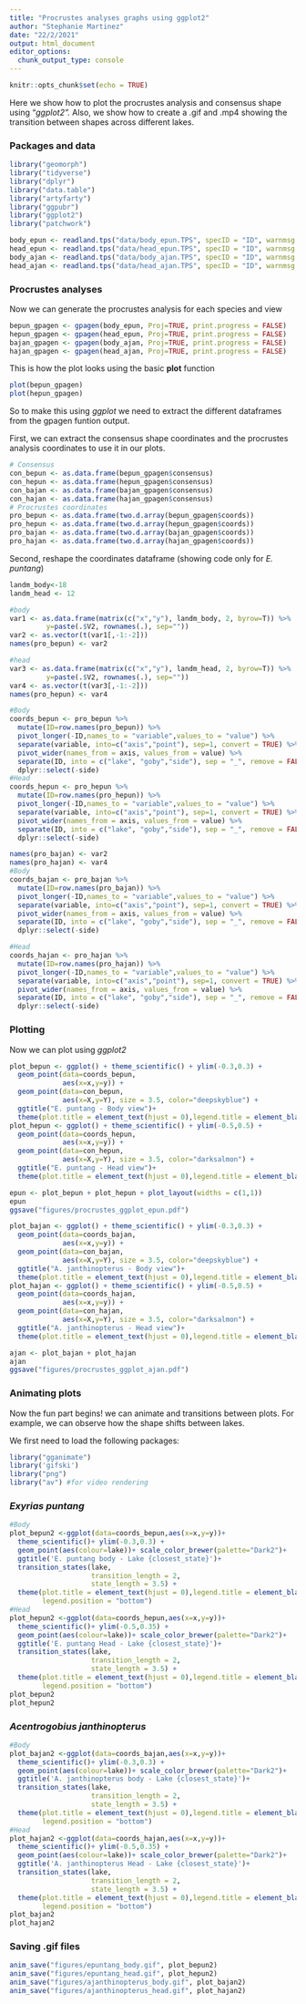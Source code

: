 ```yaml
---
title: "Procrustes analyses graphs using ggplot2"
author: "Stephanie Martinez"
date: "22/2/2021"
output: html_document
editor_options: 
  chunk_output_type: console
---
```


```r
knitr::opts_chunk$set(echo = TRUE)
```

Here we show how to plot the procrustes analysis and consensus shape using "*ggplot2".* Also, we show how to create a .gif and .mp4 showing the transition between shapes across different lakes.

### Packages and data

```r
library("geomorph")
library("tidyverse")
library("dplyr")
library("data.table")
library("artyfarty")
library("ggpubr")
library("ggplot2")
library("patchwork")

body_epun <- readland.tps("data/body_epun.TPS", specID = "ID", warnmsg =T)
head_epun <- readland.tps("data/head_epun.TPS", specID = "ID", warnmsg =T)
body_ajan <- readland.tps("data/body_ajan.TPS", specID = "ID", warnmsg =T)
head_ajan <- readland.tps("data/head_ajan.TPS", specID = "ID", warnmsg =T)
```

### Procrustes analyses

Now we can generate the procrustes analysis for each species and view

```r
bepun_gpagen <- gpagen(body_epun, Proj=TRUE, print.progress = FALSE)
hepun_gpagen <- gpagen(head_epun, Proj=TRUE, print.progress = FALSE)
bajan_gpagen <- gpagen(body_ajan, Proj=TRUE, print.progress = FALSE)
hajan_gpagen <- gpagen(head_ajan, Proj=TRUE, print.progress = FALSE)
```

This is how the plot looks using the basic **plot** function

```r
plot(bepun_gpagen)
plot(hepun_gpagen)
```

So to make this using *ggplot* we need to extract the different dataframes from the gpagen funtion output.

First, we can extract the consensus shape coordinates and the procrustes analysis coordinates to use it in our plots.

```r
# Consensus
con_bepun <- as.data.frame(bepun_gpagen$consensus)
con_hepun <- as.data.frame(hepun_gpagen$consensus)
con_bajan <- as.data.frame(bajan_gpagen$consensus)
con_hajan <- as.data.frame(hajan_gpagen$consensus)
# Procrustes coordinates
pro_bepun <- as.data.frame(two.d.array(bepun_gpagen$coords))
pro_hepun <- as.data.frame(two.d.array(hepun_gpagen$coords))
pro_bajan <- as.data.frame(two.d.array(bajan_gpagen$coords))
pro_hajan <- as.data.frame(two.d.array(hajan_gpagen$coords))
```

Second, reshape the coordinates dataframe (showing code only for *E. puntang*)

```r

landm_body<-18
landm_head <- 12

#body
var1 <- as.data.frame(matrix(c("x","y"), landm_body, 2, byrow=T)) %>%   mutate(x=paste(.$V1, rownames(.), sep=""),
         y=paste(.$V2, rownames(.), sep=""))
var2 <- as.vector(t(var1[,-1:-2])) 
names(pro_bepun) <- var2

#head
var3 <- as.data.frame(matrix(c("x","y"), landm_head, 2, byrow=T)) %>%   mutate(x=paste(.$V1, rownames(.), sep=""),
         y=paste(.$V2, rownames(.), sep=""))
var4 <- as.vector(t(var3[,-1:-2])) 
names(pro_hepun) <- var4

```

```r
#Body
coords_bepun <- pro_bepun %>% 
  mutate(ID=row.names(pro_bepun)) %>%
  pivot_longer(-ID,names_to = "variable",values_to = "value") %>%
  separate(variable, into=c("axis","point"), sep=1, convert = TRUE) %>% 
  pivot_wider(names_from = axis, values_from = value) %>% 
  separate(ID, into = c("lake", "goby","side"), sep = "_", remove = FALSE) %>%
  dplyr::select(-side)
#Head
coords_hepun <- pro_hepun %>% 
  mutate(ID=row.names(pro_hepun)) %>%
  pivot_longer(-ID,names_to = "variable",values_to = "value") %>%
  separate(variable, into=c("axis","point"), sep=1, convert = TRUE) %>% 
  pivot_wider(names_from = axis, values_from = value) %>% 
  separate(ID, into = c("lake", "goby","side"), sep = "_", remove = FALSE) %>%
  dplyr::select(-side)
```

```r
names(pro_bajan) <- var2
names(pro_hajan) <- var4
#Body
coords_bajan <- pro_bajan %>% 
  mutate(ID=row.names(pro_bajan)) %>%
  pivot_longer(-ID,names_to = "variable",values_to = "value") %>%
  separate(variable, into=c("axis","point"), sep=1, convert = TRUE) %>% 
  pivot_wider(names_from = axis, values_from = value) %>% 
  separate(ID, into = c("lake", "goby","side"), sep = "_", remove = FALSE) %>%
  dplyr::select(-side)

#Head
coords_hajan <- pro_hajan %>% 
  mutate(ID=row.names(pro_hajan)) %>%
  pivot_longer(-ID,names_to = "variable",values_to = "value") %>%
  separate(variable, into=c("axis","point"), sep=1, convert = TRUE) %>% 
  pivot_wider(names_from = axis, values_from = value) %>% 
  separate(ID, into = c("lake", "goby","side"), sep = "_", remove = FALSE) %>%
  dplyr::select(-side)
```

### Plotting

Now we can plot using *ggplot2*

```r

plot_bepun <- ggplot() + theme_scientific() + ylim(-0.3,0.3) +
  geom_point(data=coords_bepun,
             aes(x=x,y=y)) +
  geom_point(data=con_bepun,
             aes(x=X,y=Y), size = 3.5, color="deepskyblue") +
  ggtitle("E. puntang - Body view")+
  theme(plot.title = element_text(hjust = 0),legend.title = element_blank())
plot_hepun <- ggplot() + theme_scientific() + ylim(-0.5,0.5) +
  geom_point(data=coords_hepun,
             aes(x=x,y=y)) +
  geom_point(data=con_hepun,
             aes(x=X,y=Y), size = 3.5, color="darksalmon") +
  ggtitle("E. puntang - Head view")+
  theme(plot.title = element_text(hjust = 0),legend.title = element_blank())

epun <- plot_bepun + plot_hepun + plot_layout(widths = c(1,1))
epun
ggsave("figures/procrustes_ggplot_epun.pdf")

```

```r

plot_bajan <- ggplot() + theme_scientific() + ylim(-0.3,0.3) +
  geom_point(data=coords_bajan,
             aes(x=x,y=y)) +
  geom_point(data=con_bajan,
             aes(x=X,y=Y), size = 3.5, color="deepskyblue") +
  ggtitle("A. janthinopterus - Body view")+
  theme(plot.title = element_text(hjust = 0),legend.title = element_blank())
plot_hajan <- ggplot() + theme_scientific() + ylim(-0.5,0.5) +
  geom_point(data=coords_hajan,
             aes(x=x,y=y)) +
  geom_point(data=con_hajan,
             aes(x=X,y=Y), size = 3.5, color="darksalmon") +
  ggtitle("A. janthinopterus - Head view")+
  theme(plot.title = element_text(hjust = 0),legend.title = element_blank())

ajan <- plot_bajan + plot_hajan
ajan
ggsave("figures/procrustes_ggplot_ajan.pdf")

```

### Animating plots

Now the fun part begins! we can animate and transitions between plots. For example, we can observe how the shape shifts between lakes.

We first need to load the following packages:

```r
library("gganimate")
library('gifski')
library("png")
library("av") #for video rendering
```

### *Exyrias puntang*

```r
#Body
plot_bepun2 <-ggplot(data=coords_bepun,aes(x=x,y=y))+ 
  theme_scientific()+ ylim(-0.3,0.3) +
  geom_point(aes(colour=lake))+ scale_color_brewer(palette="Dark2")+
  ggtitle('E. puntang body - Lake {closest_state}')+
  transition_states(lake,
                    transition_length = 2,
                    state_length = 3.5) +
  theme(plot.title = element_text(hjust = 0),legend.title = element_blank(),
        legend.position = "bottom")
#Head
plot_hepun2 <-ggplot(data=coords_hepun,aes(x=x,y=y))+ 
  theme_scientific()+ ylim(-0.5,0.35) +
  geom_point(aes(colour=lake))+ scale_color_brewer(palette="Dark2")+
  ggtitle('E. puntang Head - Lake {closest_state}')+
  transition_states(lake,
                    transition_length = 2,
                    state_length = 3.5) +
  theme(plot.title = element_text(hjust = 0),legend.title = element_blank(),
        legend.position = "bottom")
plot_bepun2
plot_hepun2
```

### *Acentrogobius janthinopterus*

```r
#Body
plot_bajan2 <-ggplot(data=coords_bajan,aes(x=x,y=y))+ 
  theme_scientific()+ ylim(-0.3,0.3) +
  geom_point(aes(colour=lake))+ scale_color_brewer(palette="Dark2")+
  ggtitle('A. janthinopterus body - Lake {closest_state}')+
  transition_states(lake,
                    transition_length = 2,
                    state_length = 3.5) +
  theme(plot.title = element_text(hjust = 0),legend.title = element_blank(),
        legend.position = "bottom")
#Head
plot_hajan2 <-ggplot(data=coords_hajan,aes(x=x,y=y))+ 
  theme_scientific()+ ylim(-0.5,0.35) +
  geom_point(aes(colour=lake))+ scale_color_brewer(palette="Dark2")+
  ggtitle('A. janthinopterus Head - Lake {closest_state}')+
  transition_states(lake,
                    transition_length = 2,
                    state_length = 3.5) +
  theme(plot.title = element_text(hjust = 0),legend.title = element_blank(),
        legend.position = "bottom")
plot_bajan2
plot_hajan2
```

### Saving .gif files

```r
anim_save("figures/epuntang_body.gif", plot_bepun2)
anim_save("figures/epuntang_head.gif", plot_hepun2)
anim_save("figures/ajanthinopterus_body.gif", plot_bajan2)
anim_save("figures/ajanthinopterus_head.gif", plot_hajan2)
```
